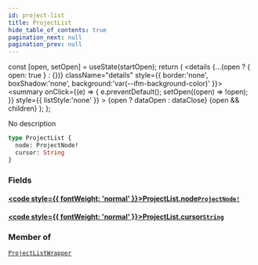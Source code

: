 ```yaml
---
id: project-list
title: ProjectList
hide_table_of_contents: true
pagination_next: null
pagination_prev: null
---
```







  const [open, setOpen] = useState(startOpen);
  return (
    <details {...(open ? { open: true } : {})} className="details" style={{ border:'none', boxShadow:'none', background:'var(--ifm-background-color)' }}>
      <summary
        onClick={(e) => {
          e.preventDefault();
          setOpen((open) => !open);
        }}
        style={{ listStyle:'none' }}
      >
      {open ? dataOpen : dataClose}
      </summary>
      {open && children}
    </details>
  );
};




No description


```graphql
type ProjectList {
  node: ProjectNode!
  cursor: String
}
```




### Fields

#### [<code style={{ fontWeight: 'normal' }}>ProjectList.<b>node</b></code>](#)<Bullet />[`ProjectNode!`](/cris/objects/project-node) <Badge class="secondary" text="non-null"/> <Badge class="secondary" text="object"/>
> 
> 

#### [<code style={{ fontWeight: 'normal' }}>ProjectList.<b>cursor</b></code>](#)<Bullet />[`String`](/cris/scalars/string) <Badge class="secondary" text="scalar"/>
> 
> 



### Member of

[`ProjectListWrapper`](/cris/objects/project-list-wrapper)  <Badge class="secondary" text="object"/>

